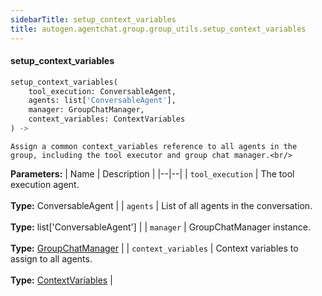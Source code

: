 ```yaml
---
sidebarTitle: setup_context_variables
title: autogen.agentchat.group.group_utils.setup_context_variables
---
```


<code class="doc-symbol doc-symbol-heading doc-symbol-function"></code>
#### setup_context_variables

```python
setup_context_variables(
    tool_execution: ConversableAgent,
    agents: list['ConversableAgent'],
    manager: GroupChatManager,
    context_variables: ContextVariables
) -> 
```

    Assign a common context_variables reference to all agents in the group, including the tool executor and group chat manager.<br/>

<b>Parameters:</b>
| Name | Description |
|--|--|
| `tool_execution` | The tool execution agent.<br/><br/>**Type:** ConversableAgent |
| `agents` | List of all agents in the conversation.<br/><br/>**Type:** list['ConversableAgent'] |
| `manager` | GroupChatManager instance.<br/><br/>**Type:** [GroupChatManager](/docs/api-reference/autogen/GroupChatManager) |
| `context_variables` | Context variables to assign to all agents.<br/><br/>**Type:** [ContextVariables](/docs/api-reference/autogen/agentchat/group/context_variables/ContextVariables) |

<br />